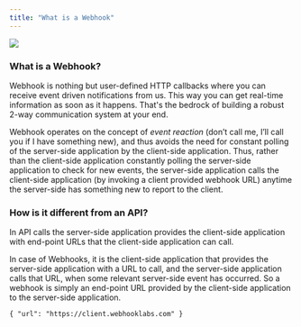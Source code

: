 ```yaml
---
title: "What is a Webhook"
---
```


<Frame caption="Typical flow for a webhook">
  <img src="/images/433a350-Untitled_Diagram_2.png" />
</Frame>

### What is a Webhook?

Webhook is nothing but user-defined HTTP callbacks where you can receive event driven notifications from us. This way you can get real-time information as soon as it happens. That's the bedrock of building a robust 2-way communication system at your end.

Webhook operates on the concept of _event reaction_ (don’t call me, I’ll call you if I have something new), and thus avoids the need for constant polling of the server-side application by the client-side application. Thus, rather than the client-side application constantly polling the server-side application to check for new events, the server-side application calls the client-side application (by invoking a client provided webhook URL) anytime the server-side has something new to report to the client.

### How is it different from an API?

In API calls the server-side application provides the client-side application with end-point URLs that the client-side application can call.

In case of Webhooks, it is the client-side application that provides the server-side application with a URL to call, and the server-side application calls that URL, when some relevant server-side event has occurred. So a webhook is simply an end-point URL provided by the client-side application to the server-side application.

```
{ "url": "https://client.webhooklabs.com" }
```
